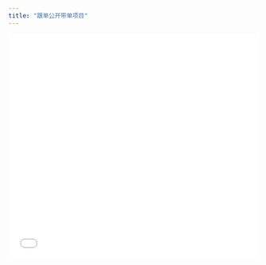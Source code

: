 ```yaml
---
title: "跟单公开带单项目"
---
```


<iframe src="//player.bilibili.com/player.html?isOutside=true&aid=115096718150885&bvid=BV1eMekz2Ea1&cid=31964201658&p=1&autoplay=0"
        scrolling="no" border="0" frameborder="no" framespacing="0" allowfullscreen="true" width="100%" height="450px" />

<Steps>
    <Step title="选择交易员">
        ![Bn5 Pn](/images/copyapes/bn5.png)

        首先确保你选择的是公域带单员，地址栏中的**4286585043378852352**为该交易员ID

        跟单私域带单，需要先用自己的账号在交易所进行跟单，用于获取仓位信息，之后再使用[Cookie跟单](copyapes/vip/cookie)功能进行跟单。
    </Step>
    <Step title="判断该交易员是否隐藏仓位">
        ![Bn8 Pn](/images/copyapes/bn8.png)

        如果可以看到仓位信息，说明交易员是公开了实盘仓位，可以无延迟跟单。
    </Step>
    <Step title="创建跟单任务">
        点击创建跟单，选择币安交易所、公开实盘，填写交易员ID

        ![Bn7 Pn](/images/copyapes/bn7.png)
    </Step>
</Steps>